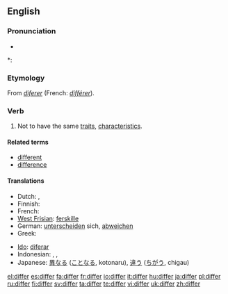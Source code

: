 ==English==

===Pronunciation===
* {{audio|en-us-differ.ogg|Audio (US)}}

*: {{rhymes|ɪfə(r)}}

===Etymology===
From {{etyl|fro}} ''[[diferer]]'' (French: ''[[différer]]'').

===Verb===
{{en-verb}}

# Not to have the same [[traits]], [[characteristic|characteristics]].

====Related terms====
* [[different]]
* [[difference]]

====Translations====
{{top}}
* Dutch: {{t-|nl|verschillen}}, {{t+|nl|afwijken}}
* Finnish: {{t+|fi|erota}}
* French: {{t+|fr|différer}}
* [[West Frisian]]: [[ferskille]]
* German: [[unterscheiden]] sich, [[abweichen]]
* Greek: {{t+|el|διαφέρω|sc=Grek}}
{{mid}}
* [[Ido]]: [[diferar]]
* Indonesian: {{t-|id|beda|xs=Indonesian}}, {{t-|id|beda|alt=berbeda|xs=Indonesian}}, {{t-|id|lain|alt=berlainan|xs=Indonesian}}
* Japanese: [[異なる]] ([[ことなる]], kotonaru), [[違う]] ([[ちがう]], chigau)
{{bottom}}

[[el:differ]]
[[es:differ]]
[[fa:differ]]
[[fr:differ]]
[[io:differ]]
[[it:differ]]
[[hu:differ]]
[[ja:differ]]
[[pl:differ]]
[[ru:differ]]
[[fi:differ]]
[[sv:differ]]
[[ta:differ]]
[[te:differ]]
[[vi:differ]]
[[uk:differ]]
[[zh:differ]]